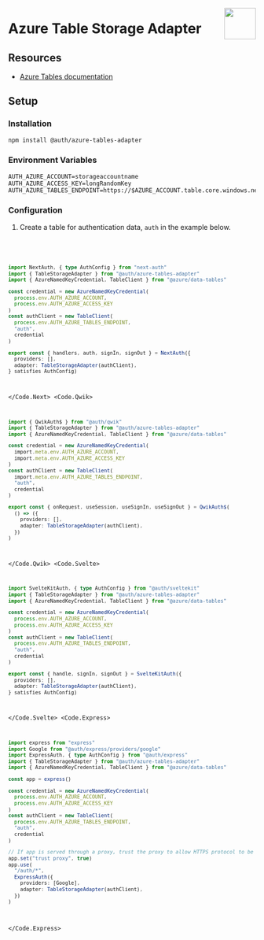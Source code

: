 
<img
  align="right"
  src="/img/adapters/azure-tables.svg"
  width="64"
  height="64"
/>

# Azure Table Storage Adapter

## Resources

- [Azure Tables documentation](https://azure.microsoft.com/en-us/products/storage/tables)

## Setup

### Installation

```bash npm2yarn
npm install @auth/azure-tables-adapter
```

### Environment Variables

```
AUTH_AZURE_ACCOUNT=storageaccountname
AUTH_AZURE_ACCESS_KEY=longRandomKey
AUTH_AZURE_TABLES_ENDPOINT=https://$AZURE_ACCOUNT.table.core.windows.net
```

### Configuration

1. Create a table for authentication data, `auth` in the example below.

<Code>
<Code.Next>

```ts filename="./auth.ts"
import NextAuth, { type AuthConfig } from "next-auth"
import { TableStorageAdapter } from "@auth/azure-tables-adapter"
import { AzureNamedKeyCredential, TableClient } from "@azure/data-tables"

const credential = new AzureNamedKeyCredential(
  process.env.AUTH_AZURE_ACCOUNT,
  process.env.AUTH_AZURE_ACCESS_KEY
)
const authClient = new TableClient(
  process.env.AUTH_AZURE_TABLES_ENDPOINT,
  "auth",
  credential
)

export const { handlers, auth, signIn, signOut } = NextAuth({
  providers: [],
  adapter: TableStorageAdapter(authClient),
} satisfies AuthConfig)
```

</Code.Next>
<Code.Qwik>

```ts filename="/src/routes/plugin@auth.ts"
import { QwikAuth$ } from "@auth/qwik"
import { TableStorageAdapter } from "@auth/azure-tables-adapter"
import { AzureNamedKeyCredential, TableClient } from "@azure/data-tables"

const credential = new AzureNamedKeyCredential(
  import.meta.env.AUTH_AZURE_ACCOUNT,
  import.meta.env.AUTH_AZURE_ACCESS_KEY
)
const authClient = new TableClient(
  import.meta.env.AUTH_AZURE_TABLES_ENDPOINT,
  "auth",
  credential
)

export const { onRequest, useSession, useSignIn, useSignOut } = QwikAuth$(
  () => ({
    providers: [],
    adapter: TableStorageAdapter(authClient),
  })
)
```

</Code.Qwik>
<Code.Svelte>

```ts filename="./src/auth.ts"
import SvelteKitAuth, { type AuthConfig } from "@auth/sveltekit"
import { TableStorageAdapter } from "@auth/azure-tables-adapter"
import { AzureNamedKeyCredential, TableClient } from "@azure/data-tables"

const credential = new AzureNamedKeyCredential(
  process.env.AUTH_AZURE_ACCOUNT,
  process.env.AUTH_AZURE_ACCESS_KEY
)
const authClient = new TableClient(
  process.env.AUTH_AZURE_TABLES_ENDPOINT,
  "auth",
  credential
)

export const { handle, signIn, signOut } = SvelteKitAuth({
  providers: [],
  adapter: TableStorageAdapter(authClient),
} satisfies AuthConfig)
```

</Code.Svelte>
<Code.Express>

```ts filename="./src/routes/auth.route.ts"
import express from "express"
import Google from "@auth/express/providers/google"
import ExpressAuth, { type AuthConfig } from "@auth/express"
import { TableStorageAdapter } from "@auth/azure-tables-adapter"
import { AzureNamedKeyCredential, TableClient } from "@azure/data-tables"

const app = express()

const credential = new AzureNamedKeyCredential(
  process.env.AUTH_AZURE_ACCOUNT,
  process.env.AUTH_AZURE_ACCESS_KEY
)
const authClient = new TableClient(
  process.env.AUTH_AZURE_TABLES_ENDPOINT,
  "auth",
  credential
)

// If app is served through a proxy, trust the proxy to allow HTTPS protocol to be detected
app.set("trust proxy", true)
app.use(
  "/auth/*",
  ExpressAuth({
    providers: [Google],
    adapter: TableStorageAdapter(authClient),
  })
)
```

</Code.Express>
</Code>
